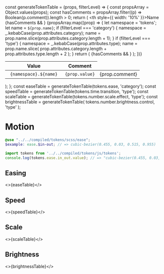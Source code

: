 const generateTokenTable = (props, filterLevel) => {
  const propsArray = Object.values(props);
  const hasComments = propsArray.filter((p) => Boolean(p.comment)).length > 0;
  return (
    <table>
      <thead>
        <tr>
          <th style={{ width: '10%' }}>Name</th>
          <th>Value</th>
          {hasComments && <th>Comment</th>}
        </tr>
      </thead>
      <tbody>
        {propsArray.map((prop) => {
          let namespace = 'tokens';
          let name = `${prop.name}`;
          if (filterLevel === 'category') {
            namespace = _.kebabCase(prop.attributes.category);
            name = prop.name.slice(prop.attributes.category.length + 1);
          }
          if (filterLevel === 'type') {
            namespace = _.kebabCase(prop.attributes.type);
            name = prop.name.slice(
              prop.attributes.category.length + prop.attributes.type.length + 2
            );
          }
          return (
            <tr key={prop.name}>
              <td>
                <code>
                  {namespace}.${name}
                </code>
              </td>
              <td>
                <code>{prop.value}</code>
              </td>
              {hasComments && <td>{prop.comment}</td>}
            </tr>
          );
        })}
      </tbody>
    </table>
  );
};
const easeTable = generateTokenTable(tokens.ease, 'category');
const speedTable = generateTokenTable(tokens.time.transition, 'type');
const scaleTable = generateTokenTable(tokens.number.scale.effect, 'type');
const brightnessTable = generateTokenTable(
  tokens.number.brightness.control,
  'type'
);

<Meta title="Design/Tokens/Motion" />

# Motion

```scss
@use "../../compiled/tokens/scss/ease";
$example: ease.$in-out; // => cubic-bezier(0.455, 0.03, 0.515, 0.955)
```

```javascript
import tokens from '../../compiled/tokens/js/tokens';
console.log(tokens.ease.in_out.value); // => "cubic-bezier(0.455, 0.03, 0.515, 0.955)"
```

## Easing

<>{easeTable}</>

## Speed

<>{speedTable}</>

## Scale

<>{scaleTable}</>

## Brightness

<>{brightnessTable}</>
